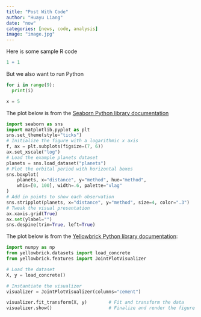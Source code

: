 ```yaml
---
title: "Post With Code"
author: "Huayu Liang"
date: "now"
categories: [news, code, analysis]
image: "image.jpg"
---
```


Here is some sample R code

```r
1 + 1
```

But we also want to run Python

```python
for i in range(9):
  print(i)
```

```python
x = 5
```

The plot below is from the [Seaborn Python library documentation](https://seaborn.pydata.org/examples/horizontal_boxplot.html)

```python
import seaborn as sns
import matplotlib.pyplot as plt
sns.set_theme(style="ticks")
# Initialize the figure with a logarithmic x axis
f, ax = plt.subplots(figsize=(7, 6))
ax.set_xscale("log")
# Load the example planets dataset
planets = sns.load_dataset("planets")
# Plot the orbital period with horizontal boxes
sns.boxplot(
    planets, x="distance", y="method", hue="method",
    whis=[0, 100], width=.6, palette="vlag"
)
# Add in points to show each observation
sns.stripplot(planets, x="distance", y="method", size=4, color=".3")
# Tweak the visual presentation
ax.xaxis.grid(True)
ax.set(ylabel="")
sns.despine(trim=True, left=True)
```

The plot below is from the [Yellowbrick Python library documentation](https://www.scikit-yb.org/en/latest/api/features/jointplot.html?highlight=joint%20plot#joint-plot-visualization):

```python
import numpy as np
from yellowbrick.datasets import load_concrete
from yellowbrick.features import JointPlotVisualizer

# Load the dataset
X, y = load_concrete()

# Instantiate the visualizer
visualizer = JointPlotVisualizer(columns="cement")

visualizer.fit_transform(X, y)        # Fit and transform the data
visualizer.show()                     # Finalize and render the figure

```
